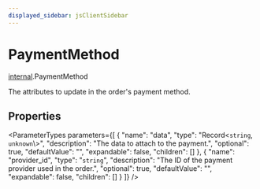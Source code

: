 ```yaml
---
displayed_sidebar: jsClientSidebar
---
```



# PaymentMethod

[internal](../../modules/internal.mdx).PaymentMethod

The attributes to update in the order's payment method.

## Properties

<ParameterTypes parameters={[
  {
    "name": "data",
    "type": "Record<`string`, `unknown`\\>",
    "description": "The data to attach to the payment.",
    "optional": true,
    "defaultValue": "",
    "expandable": false,
    "children": []
  },
  {
    "name": "provider_id",
    "type": "`string`",
    "description": "The ID of the payment provider used in the order.",
    "optional": true,
    "defaultValue": "",
    "expandable": false,
    "children": []
  }
]} />
